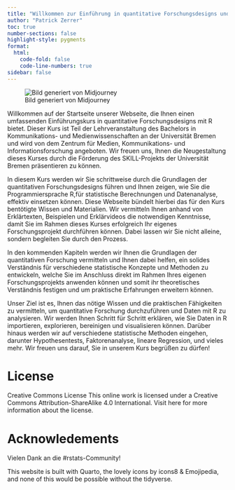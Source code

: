 ```yaml
---
title: "Willkommen zur Einführung in quantitative Forschungsdesigns und Datenanalyse"
author: "Patrick Zerrer"
toc: true
number-sections: false
highlight-style: pygments
format:
  html:
    code-fold: false
    code-line-numbers: true
sidebar: false
---
```


![Bild generiert von Midjourney](Bilder/zemkipatrick_comic_style_factor_analysis_statistics_trust_widef_e7631b78-22da-4267-8a0a-dc0b89c76dd5.png)

Willkommen auf der Startseite unserer Webseite, die Ihnen einen umfassenden Einführungskurs in quantitative Forschungsdesigns mit R bietet. Dieser Kurs ist Teil der Lehrveranstaltung des Bachelors in Kommunikations- und Medienwissenschaften an der Universität Bremen und wird von dem  Zentrum für Medien, Kommunikations- und Informationsforschung angeboten. Wir freuen uns, Ihnen die Neugestaltung dieses Kurses durch die Förderung des SKILL-Projekts der Universität Bremen präsentieren zu können.

In diesem Kurs werden wir Sie schrittweise durch die Grundlagen der quantitativen Forschungsdesigns führen und Ihnen zeigen, wie Sie die Programmiersprache R,für statistische Berechnungen und Datenanalyse, effektiv einsetzen können. Diese Webseite bündelt hierbei das für den Kurs bentötigte Wissen und Materialien. Wir vermitteln Ihnen anhand von Erklärtexten, Beispielen und Erklärvideos die notwendigen Kenntnisse, damit Sie im Rahmen dieses Kurses erfolgreich Ihr eigenes Forschungsprojekt durchführen können. Dabei lassen wir Sie nicht alleine, sondern begleiten Sie durch den Prozess.

In den kommenden Kapiteln werden wir Ihnen die Grundlagen der quantitativen Forschung vermitteln und Ihnen dabei helfen, ein solides Verständnis für verschiedene statistische Konzepte und Methoden zu entwickeln, welche Sie im Anschluss direkt im Rahmen Ihres eigenen Forschungsprojekts anwenden können und somit ihr theoretisches Verständnis festigen und um praktische Erfahrungen erweitern können.

Unser Ziel ist es, Ihnen das nötige Wissen und die praktischen Fähigkeiten zu vermitteln, um quantitative Forschung durchzuführen und Daten mit R zu analysieren. Wir werden Ihnen Schritt für Schritt erklären, wie Sie Daten in R importieren, explorieren, bereinigen und visualisieren können. Darüber hinaus werden wir auf verschiedene statistische Methoden eingehen, darunter Hypothesentests, Faktorenanalyse, lineare Regression, und vieles mehr. Wir freuen uns darauf, Sie in unserem Kurs begrüßen zu dürfen!

# License

Creative Commons License This online work is licensed under a Creative Commons Attribution-ShareAlike 4.0 International. Visit here for more information about the license.

# Acknowledements

Vielen Dank an die #rstats-Community!

This website is built with Quarto, the lovely icons by icons8 & Emojipedia, and none of this would be possible without the tidyverse.

